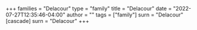 +++
families = "Delacour"
type = "family"
title = "Delacour"
date = "2022-07-27T12:35:46-04:00"
author = ""
tags = ["family"]
surn = "Delacour"
[cascade]
  surn = "Delacour"
+++

